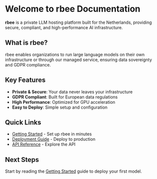 # Welcome to rbee Documentation

**rbee** is a private LLM hosting platform built for the Netherlands, providing secure, compliant, and high-performance AI infrastructure.

## What is rbee?

rbee enables organizations to run large language models on their own infrastructure or through our managed service, ensuring data sovereignty and GDPR compliance.

## Key Features

- **Private & Secure**: Your data never leaves your infrastructure
- **GDPR Compliant**: Built for European data regulations
- **High Performance**: Optimized for GPU acceleration
- **Easy to Deploy**: Simple setup and configuration

## Quick Links

- [Getting Started](/getting-started) - Set up rbee in minutes
- [Deployment Guide](/guide/deployment) - Deploy to production
- [API Reference](/guide/overview) - Explore the API

## Next Steps

Start by reading the [Getting Started](/getting-started) guide to deploy your first model.
